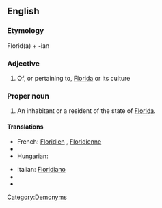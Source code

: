 ==English==

===Etymology===
Florid(a) + -ian

===Adjective===
{{en-adj|-}}

# Of, or pertaining to, [[Florida]] or its culture

===Proper noun===
{{en-proper noun|Floridians}}

# An inhabitant or a resident of the state of [[Florida]].

====Translations====
{{trans-top|an inhabitant or a resident of the state of Florida}}
* French: [[Floridien]] {{m}}, [[Floridienne]] {{f}}
* {{trreq|Greek}}
* Hungarian: {{t|hu|floridai}}
{{trans-mid}}
* Italian: [[Floridiano]]
* {{trreq|Portuguese}}
* {{trreq|Spanish}}
{{trans-bottom}}

[[Category:Demonyms]]